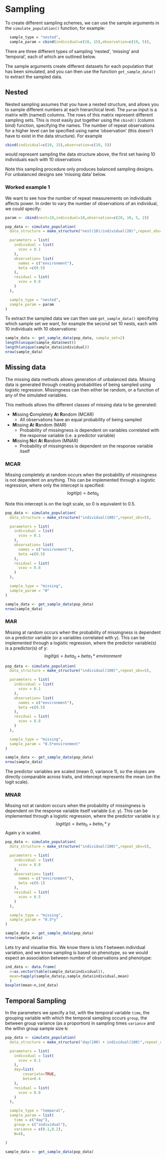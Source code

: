 # Sampling  {#sampling}

To create different sampling schemes, we can use the sample arguments in the `simulate_population()` function, for example:
```r
  sample_type = "nested", 
  sample_param = cbind(individual=c(10, 15),observation=c(10, 5)),
```

There are three different types of sampling 'nested', 'missing' and 'temporal', each of which are outlined below.

The sample arguments create different datasets for each population that has been simulated, and you can then use the function `get_sample_data()` to extract the sampled data. 


## Nested

Nested sampling assumes that you have a nested structure, and allows you to sample different numbers at each hierarchical level. The `param` input is a matrix with (named) columns.  The rows of this matrix represent different sampling sets. This is most easily put together using the `cbind()` (column bind) function, specifying the names. The number of repeat observations for a higher level can be specified using name 'observation' (this doesn't have to exist in the data structure). For example

```r
cbind(individual=c(10, 15),observation=c(10, 5))
```
 would represent sampling the data structure above, the first set having 10 individuals each with 10 observations

Note this sampling procedure only produces balanced sampling designs. For unbalanced designs see 'missing data' below.

### Worked example 1
We want to see how the number of repeat measurements on individuals affects power. In order to vary the number of observations of an individual, we could specify:

```r
param <- cbind(nest=10,individual=10,observation=c(20, 10, 5, 2))
```

```r

pop_data <- simulate_population(
  data_structure = make_structure("nest(10)/individual(20)",repeat_obs=20),

  parameters = list(
    individual = list( 
      vcov = 0.1
    ),
    observation= list(
      names = c("environment"),
      beta =c(0.5)
    ), 
    residual = list(
      vcov = 0.8
    )
  ),

  sample_type = "nested", 
  sample_param = param
)
```

To extract the sampled data we can then use `get_sample_data()` specifying which sample set we want, for example the second set 10 nests, each with 10 individuals with 10 observations:

```r
sample_data <- get_sample_data(pop_data, sample_set=2)
length(unique(sample_data$nest))
length(unique(sample_data$individual))
nrow(sample_data)
```

## Missing data
The missing data methods allows generation of unbalanced data. Missing data is generated through creating probabilities of being sampled using logistic regression. Missingness can then either be random, or a function of any of the simulated variables. 

This methods allows the different classes of missing data to be generated:

- **M**issing **C**ompletely **A**t **R**andom (MCAR)
    - All observations have an equal probability of being sampled
- **M**issing **A**t **R**andom (MAR)
    - Probability of missingness is dependent on variables correlated with the response variable (i.e. a predictor variable)
- **M**issing **N**ot **A**t **R**andom (MNAR)
    - Probability of missingness is dependent on the response variable itself 

<!--
Logistic function - probability of being sampled
	MNAR Y = beta_1 * body size
	MNAR Y = beta_1 * (temp +residual)
	MAR Y = beta_2*temp
-->

### MCAR
Missing completely at random occurs when the probability of missingness is not dependent on anything.  This can be implemented through a logistic regression, where only the intercept is specified:
$$ logit(p) = beta_0 $$

Note this intercept is on the logit scale, so 0 is equivalent to 0.5.

```r
pop_data <- simulate_population(
  data_structure = make_structure("individual(100)",repeat_obs=5),

  parameters = list(
    individual = list( 
      vcov = 0.1
    ),
    observation= list(
      names = c("environment"),
      beta =c(0.5)
    ), 
    residual = list(
      vcov = 0.8
    )
  ),

  sample_type = "missing", 
  sample_param = "0"
)

sample_data <- get_sample_data(pop_data)
nrow(sample_data)
```

### MAR
Missing  at random occurs when the probability of missingness is dependent on a predictor variable (or a variables correlated with y). This can be implemented through a logistic regression, where the predictor variable(s) is a predictor(s) of y:
$$ logit(p) = beta_0 + beta_1*environment $$ 
```r
pop_data <- simulate_population(
  data_structure = make_structure("individual(100)",repeat_obs=5),

  parameters = list(
    individual = list( 
      vcov = 0.1
    ),
    observation= list(
      names = c("environment"),
      beta =c(0.5)
    ), 
    residual = list(
      vcov = 0.8
    )
  ),

  sample_type = "missing", 
  sample_param = "0.5*environment"
)

sample_data <- get_sample_data(pop_data)
nrow(sample_data)

```
The predictor variables are scaled (mean 0, variance 1), so the slopes are directly comparable across traits, and intercept represents the mean (on the logit scale).

### MNAR
Missing not at random occurs when the probability of missingness is dependent on the response variable itself variable (i.e. y). This can be implemented through a logistic regression, where the predictor variable is y:
$$ logit(p) = beta_0 + beta_1*y $$ 
Again y is scaled.

```r
pop_data <- simulate_population(
  data_structure = make_structure("individual(100)",repeat_obs=5),

  parameters = list(
    individual = list( 
      vcov = 0.8
    ),
    observation= list(
      names = c("environment"),
      beta =c(0.1)
    ), 
    residual = list(
      vcov = 0.5
    )
  ),

  sample_type = "missing", 
  sample_param = "0.5*y"
)

sample_data <- get_sample_data(pop_data)
nrow(sample_data)

```

Lets try and visualise this. We know there is lots f between individual variation, and we know sampling is based on phenotype, so we would expect an association between number of observations and phenotype:
```r
ind_data <- data.frame(
  n=as.vector(table(sample_data$individual)),
  mean=tapply(sample_data$y,sample_data$individual,mean)
  )
boxplot(mean~n,ind_data)

```	

<!-- example of variation in sampling between individuals, but not related to phenotype - create an individual level variable with beta=0 (doesn't affect phenotype, and then do sampling based on that) -->


## Temporal Sampling

In the parameters we specify a list, with the temporal variable `time`, the grouping variable with which the temporal sampling occurs `group`, the between group variance (as a proportion) in sampling times `variance` and the within group sample size `N`:
```r

pop_data <- simulate_population(
  data_structure = make_structure("day(100) + individual(100)",repeat_obs=1),

  parameters = list(
    individual = list( 
      vcov = 0.1
    ),
    day=list(
    	covariate=TRUE, 
    	beta=0.4
    ), 
    residual = list(
      vcov = 0.8
    )
  ),

  sample_type = "temporal", 
  sample_param = list(
    time = c("day"), 
    group = c("individual"), 
    variance = c(0.1,0.2), 
    N=4), 
  
)

sample_data <- get_sample_data(pop_data)



```
